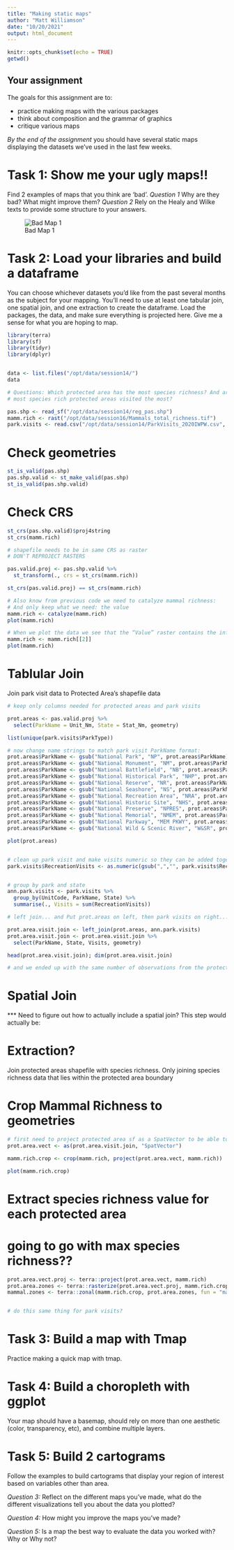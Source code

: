 ```yaml
---
title: "Making static maps"
author: "Matt Williamson"
date: "10/20/2021"
output: html_document
---
```


```r
knitr::opts_chunk$set(echo = TRUE)
getwd()
```


## Your assignment

The goals for this assignment are to:

- practice making maps with the various packages
- think about composition and the grammar of graphics
- critique various maps

_By the end of the assignment_ you should have several static maps displaying the datasets we've used in the last few weeks.

# Task 1: Show me your ugly maps!!
Find 2 examples of maps that you think are 'bad'. 
_Question 1_ Why are they bad? What might improve them? 
_Question 2_ Rely on the Healy and Wilke texts to provide some structure to your answers.

![Bad Map 1](/home/michaela/R/assignment-08-michaelagustafson/code/badmap1.jpg)

# Task 2: Load your libraries and build a dataframe
You can choose whichever datasets you'd like from the past several months as the subject for your mapping. You'll need to use at least one tabular join, one spatial join, and one extraction to create the dataframe. Load the packages, the data, and make sure everything is projected here. Give me a sense for what you are hoping to map.

```r
library(terra)
library(sf)
library(tidyr)
library(dplyr)


data <- list.files("/opt/data/session14/")
data

# Questions: Which protected area has the most species richness? And are the
# most species rich protected areas visited the most?

pas.shp <- read_sf("/opt/data/session14/reg_pas.shp")
mamm.rich <- rast("/opt/data/session16/Mammals_total_richness.tif")
park.visits <- read.csv("/opt/data/session14/ParkVisits_2020IWPW.csv", skip = 3)

```
# Check geometries

```r
st_is_valid(pas.shp)
pas.shp.valid <- st_make_valid(pas.shp)
st_is_valid(pas.shp.valid)
```

# Check CRS
```r

st_crs(pas.shp.valid)$proj4string
st_crs(mamm.rich)

# shapefile needs to be in same CRS as raster
# DON'T REPROJECT RASTERS

pas.valid.proj <- pas.shp.valid %>% 
  st_transform(., crs = st_crs(mamm.rich))

st_crs(pas.valid.proj) == st_crs(mamm.rich)

# Also know from previous code we need to catalyze mammal richness:
# And only keep what we need: the value
mamm.rich <- catalyze(mamm.rich)
plot(mamm.rich)

# When we plot the data we see that the “Value” raster contains the informaiton we are looking for (the number of species weighted by their regional rarity). Lets take that and leave the rest.
mamm.rich <- mamm.rich[[2]]
plot(mamm.rich)
```

# Tablular Join
Join park visit data to Protected Area's shapefile data

```r
# keep only columns needed for protected areas and park visits

prot.areas <- pas.valid.proj %>%
  select(ParkName = Unit_Nm, State = Stat_Nm, geometry)

list(unique(park.visits$ParkType))

# now change name strings to match park visit ParkName format:
prot.areas$ParkName <- gsub("National Park", "NP", prot.areas$ParkName)
prot.areas$ParkName <- gsub("National Monument", "NM", prot.areas$ParkName)
prot.areas$ParkName <- gsub("National Battlefield", "NB", prot.areas$ParkName)
prot.areas$ParkName <- gsub("National Historical Park", "NHP", prot.areas$ParkName)
prot.areas$ParkName <- gsub("National Reserve", "NR", prot.areas$ParkName)
prot.areas$ParkName <- gsub("National Seashore", "NS", prot.areas$ParkName)
prot.areas$ParkName <- gsub("National Recreation Area", "NRA", prot.areas$ParkName)
prot.areas$ParkName <- gsub("National Historic Site", "NHS", prot.areas$ParkName)
prot.areas$ParkName <- gsub("National Preserve", "NPRES", prot.areas$ParkName)
prot.areas$ParkName <- gsub("National Memorial", "NMEM", prot.areas$ParkName)
prot.areas$ParkName <- gsub("National Parkway", "MEM PKWY", prot.areas$ParkName)
prot.areas$ParkName <- gsub("National Wild & Scenic River", "W&SR", prot.areas$ParkName)

plot(prot.areas)


# clean up park visit and make visits numeric so they can be added together
park.visits$RecreationVisits <- as.numeric(gsub(",","", park.visits$RecreationVisits))


# group by park and state
ann.park.visits <- park.visits %>% 
  group_by(UnitCode, ParkName, State) %>% 
  summarise(., Visits = sum(RecreationVisits))

# left join... and Put prot.areas on left, then park visits on right...

prot.area.visit.join <- left_join(prot.areas, ann.park.visits)
prot.area.visit.join <- prot.area.visit.join %>%
  select(ParkName, State, Visits, geometry)

head(prot.area.visit.join); dim(prot.area.visit.join)

# and we ended up with the same number of observations from the protected areas file, 544
```


# Spatial Join
*** Need to figure out how to actually include a spatial join? This step would actually be:

# Extraction?
Join protected areas shapefile with species richness. 
Only joining species richness data that lies within the protected area boundary


# Crop Mammal Richness to geometries
```r
# first need to project protected area sf as a SpatVector to be able to use 'terra' functions on it:
prot.area.vect <- as(prot.area.visit.join, "SpatVector")

mamm.rich.crop <- crop(mamm.rich, project(prot.area.vect, mamm.rich))

plot(mamm.rich.crop)
```

# Extract species richness value for each protected area
# going to go with max species richness??

```r

prot.area.vect.proj <- terra::project(prot.area.vect, mamm.rich)
prot.area.zones <- terra::rasterize(prot.area.vect.proj, mamm.rich.crop, field = "ParkName")
mammal.zones <- terra::zonal(mamm.rich.crop, prot.area.zones, fun = "max", na.rm=TRUE)


# do this same thing for park visits?

```

# Task 3: Build a map with Tmap
Practice making a quick map with tmap. 


# Task 4: Build a choropleth with ggplot
Your map should have a basemap, should rely on more than one aesthetic (color, transparency, etc), and combine multiple layers.

# Task 5: Build 2 cartograms
Follow the examples to build cartograms that display your region of interest based on variables other than area.

_Question 3:_ Reflect on the different maps you've made, what do the different visualizations tell you about the data you plotted?

_Question 4:_ How might you improve the maps you've made?

_Question 5:_ Is a map the best way to evaluate the data you worked with? Why or Why not?


